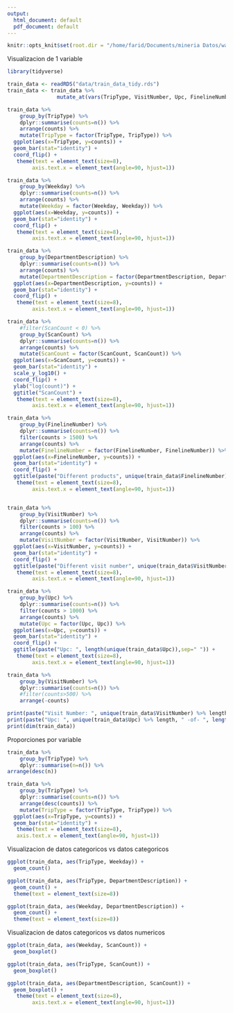 ```yaml
---
output:
  html_document: default
  pdf_document: default
---
```

``` r
knitr::opts_knit$set(root.dir = "/home/farid/Documents/mineria Datos/walmartrecruiting")
```



Visualizacion de 1 variable 
``` r
library(tidyverse)

train_data <- readRDS("data/train_data_tidy.rds")
train_data <- train_data %>% 
                mutate_at(vars(TripType, VisitNumber, Upc, FinelineNumber, DepartmentDescription, Weekday), funs(as.factor))

train_data %>%
    group_by(TripType) %>%
    dplyr::summarise(counts=n()) %>%
    arrange(counts) %>%
    mutate(TripType = factor(TripType, TripType)) %>%
  ggplot(aes(x=TripType, y=counts)) +
  geom_bar(stat="identity") +
  coord_flip() +
   theme(text = element_text(size=8),
        axis.text.x = element_text(angle=90, hjust=1)) 

train_data %>%
    group_by(Weekday) %>%
    dplyr::summarise(counts=n()) %>%
    arrange(counts) %>%
    mutate(Weekday = factor(Weekday, Weekday)) %>%
  ggplot(aes(x=Weekday, y=counts)) +
  geom_bar(stat="identity") +
  coord_flip() +
   theme(text = element_text(size=8),
        axis.text.x = element_text(angle=90, hjust=1)) 

train_data %>%
    group_by(DepartmentDescription) %>%
    dplyr::summarise(counts=n()) %>%
    arrange(counts) %>%
    mutate(DepartmentDescription = factor(DepartmentDescription, DepartmentDescription)) %>%
  ggplot(aes(x=DepartmentDescription, y=counts)) +
  geom_bar(stat="identity") +
  coord_flip() +
   theme(text = element_text(size=8),
        axis.text.x = element_text(angle=90, hjust=1)) 

train_data %>%
    #filter(ScanCount < 0) %>%
    group_by(ScanCount) %>%
    dplyr::summarise(counts=n()) %>%
    arrange(counts) %>%
    mutate(ScanCount = factor(ScanCount, ScanCount)) %>%
  ggplot(aes(x=ScanCount, y=counts)) +
  geom_bar(stat="identity") +
  scale_y_log10() + 
  coord_flip() +
  ylab("log(count)") +
  ggtitle("ScanCount") +
   theme(text = element_text(size=8),
        axis.text.x = element_text(angle=90, hjust=1)) 

train_data %>%
    group_by(FinelineNumber) %>%
    dplyr::summarise(counts=n()) %>%
    filter(counts > 1500) %>%
    arrange(counts) %>%
    mutate(FinelineNumber = factor(FinelineNumber, FinelineNumber)) %>%
  ggplot(aes(x=FinelineNumber, y=counts)) +
  geom_bar(stat="identity") +
  coord_flip() +
  ggtitle(paste("Different products", unique(train_data$FinelineNumber),sep=" ")) +
   theme(text = element_text(size=8),
        axis.text.x = element_text(angle=90, hjust=1)) 


train_data %>%
    group_by(VisitNumber) %>%
    dplyr::summarise(counts=n()) %>%
    filter(counts > 100) %>%
    arrange(counts) %>%
    mutate(VisitNumber = factor(VisitNumber, VisitNumber)) %>%
  ggplot(aes(x=VisitNumber, y=counts)) +
  geom_bar(stat="identity") +
  coord_flip() +
  ggtitle(paste("Different visit number", unique(train_data$VisitNumber),sep=" ")) +
   theme(text = element_text(size=8),
        axis.text.x = element_text(angle=90, hjust=1)) 

train_data %>%
    group_by(Upc) %>%
    dplyr::summarise(counts=n()) %>%
    filter(counts > 1000) %>%
    arrange(counts) %>%
    mutate(Upc = factor(Upc, Upc)) %>%
  ggplot(aes(x=Upc, y=counts)) +
  geom_bar(stat="identity") +
  coord_flip() +
  ggtitle(paste("Upc: ", length(unique(train_data$Upc)),sep=" ")) +
   theme(text = element_text(size=8),
        axis.text.x = element_text(angle=90, hjust=1)) 

train_data %>%
    group_by(VisitNumber) %>%
    dplyr::summarise(counts=n()) %>% 
    #filter(counts>500) %>% 
    arrange(-counts)

print(paste("Visit Number: ", unique(train_data$VisitNumber) %>% length, " -of- ", length(train_data$VisitNumber)))
print(paste("Upc: ", unique(train_data$Upc) %>% length, " -of- ", length(train_data$Upc)))
print(dim(train_data))

```

Proporciones por variable
``` r
train_data %>%
    group_by(TripType) %>%
    dplyr::summarise(n=n()) %>%
arrange(desc(n))

train_data %>%
    group_by(TripType) %>%
    dplyr::summarise(counts=n()) %>%
    arrange(desc(counts)) %>%
    mutate(TripType = factor(TripType, TripType)) %>%
  ggplot(aes(x=TripType, y=counts)) +
  geom_bar(stat="identity") +
   theme(text = element_text(size=8),
   axis.text.x = element_text(angle=90, hjust=1)) 

```

Visualizacion de datos categoricos vs datos categoricos
``` r

ggplot(train_data, aes(TripType, Weekday)) +
  geom_count()

ggplot(train_data, aes(TripType, DepartmentDescription)) +
  geom_count() +
  theme(text = element_text(size=8)) 

ggplot(train_data, aes(Weekday, DepartmentDescription)) +
  geom_count() +
  theme(text = element_text(size=8)) 


```

Visualizacion de datos categoricos vs datos numericos
``` r

ggplot(train_data, aes(Weekday, ScanCount)) +
  geom_boxplot()

ggplot(train_data, aes(TripType, ScanCount)) +
  geom_boxplot()

ggplot(train_data, aes(DepartmentDescription, ScanCount)) +
  geom_boxplot() +
   theme(text = element_text(size=8),
        axis.text.x = element_text(angle=90, hjust=1)) 

```

